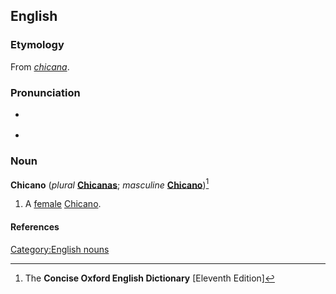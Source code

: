 ==English==
{{wikipedia}}

===Etymology===
From {{Sp.}} ''[[chicana]]''.

===Pronunciation===
* {{a|Sp.}} {{IPA|/ʧiˈkana/}}
* {{a|RP}} {{IPA|/ʧɪˈkɑːnə/}}

===Noun===
'''Chicano''' {{f}} (''plural'' '''[[Chicanas]]'''; ''masculine'' '''[[Chicano]]''')<ref name="COED-inflex">The '''Concise Oxford English Dictionary''' [Eleventh Edition]</ref>

# A [[female]] [[Chicano]].

====References====
<references/>

[[Category:English nouns]]